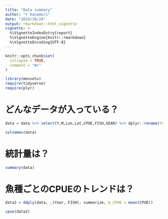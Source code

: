 ```yaml
---
title: "Data summary"
author: "Y Kanamori"
date: "2019/10/24"
output: rmarkdown::html_vignette
vignette: >
  %\VignetteIndexEntry{report}
  %\VignetteEngine{knitr::rmarkdown}
  %\VignetteEncoding{UTF-8}
---
```


```r
knitr::opts_chunk$set(
  collapse = TRUE,
  comment = "#>"
)
```

```r
library(mensetu)
require(tidyverse)
require(plyr)
```

# どんなデータが入っている？
```r
data = data %>% select(Y,M,Lon,Lat,CPUE,FISH,GEAR) %>% dplyr::rename(Year = Y, Month = M)
```

```r
colnames(data)
```

# 統計量は？
```r
summary(data)
```
# 魚種ごとのCPUEのトレンドは？
```r
data2 = ddply(data, .(Year, FISH), summarize, m_CPUE = mean(CPUE))
```

```r
cpue(data2)
```
<style type="text/css">

h1.title {
  font-size: 50px;
  color: DarkRed;
}
h1 { /* Header 1 */
  font-size: 28px;
}
</style>
